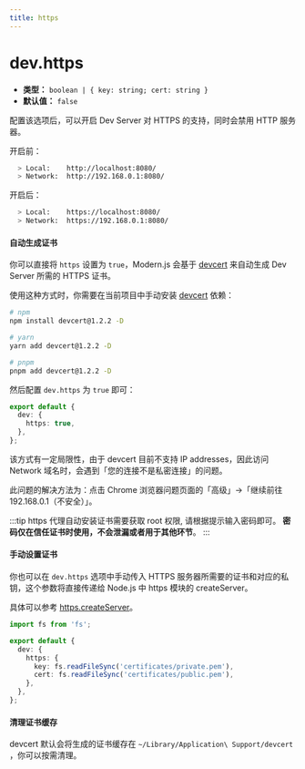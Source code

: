 ```yaml
---
title: https
---
```


# dev.https

- **类型：** `boolean | { key: string; cert: string }`
- **默认值：** `false`

配置该选项后，可以开启 Dev Server 对 HTTPS 的支持，同时会禁用 HTTP 服务器。

开启前：

```bash
  > Local:    http://localhost:8080/
  > Network:  http://192.168.0.1:8080/
```

开启后：

```bash
  > Local:    https://localhost:8080/
  > Network:  https://192.168.0.1:8080/
```

#### 自动生成证书

你可以直接将 `https` 设置为 `true`，Modern.js 会基于 [devcert](https://github.com/davewasmer/devcert) 来自动生成 Dev Server 所需的 HTTPS 证书。

使用这种方式时，你需要在当前项目中手动安装 [devcert](https://github.com/davewasmer/devcert) 依赖：

```bash
# npm
npm install devcert@1.2.2 -D

# yarn
yarn add devcert@1.2.2 -D

# pnpm
pnpm add devcert@1.2.2 -D
```

然后配置 `dev.https` 为 `true` 即可：

```ts
export default {
  dev: {
    https: true,
  },
};
```

该方式有一定局限性，由于 devcert 目前不支持 IP addresses，因此访问 Network 域名时，会遇到「您的连接不是私密连接」的问题。

此问题的解决方法为：点击 Chrome 浏览器问题页面的「高级」->「继续前往 192.168.0.1（不安全）」。

:::tip
https 代理自动安装证书需要获取 root 权限, 请根据提示输入密码即可。 **密码仅在信任证书时使用，不会泄漏或者用于其他环节**。
:::

#### 手动设置证书

你也可以在 `dev.https` 选项中手动传入 HTTPS 服务器所需要的证书和对应的私钥，这个参数将直接传递给 Node.js 中 https 模块的 createServer。

具体可以参考 [https.createServer](https://nodejs.org/api/https.html#https_https_createserver_options_requestlistener)。

```ts
import fs from 'fs';

export default {
  dev: {
    https: {
      key: fs.readFileSync('certificates/private.pem'),
      cert: fs.readFileSync('certificates/public.pem'),
    },
  },
};
```

#### 清理证书缓存

devcert 默认会将生成的证书缓存在 `~/Library/Application\ Support/devcert` ，你可以按需清理。
